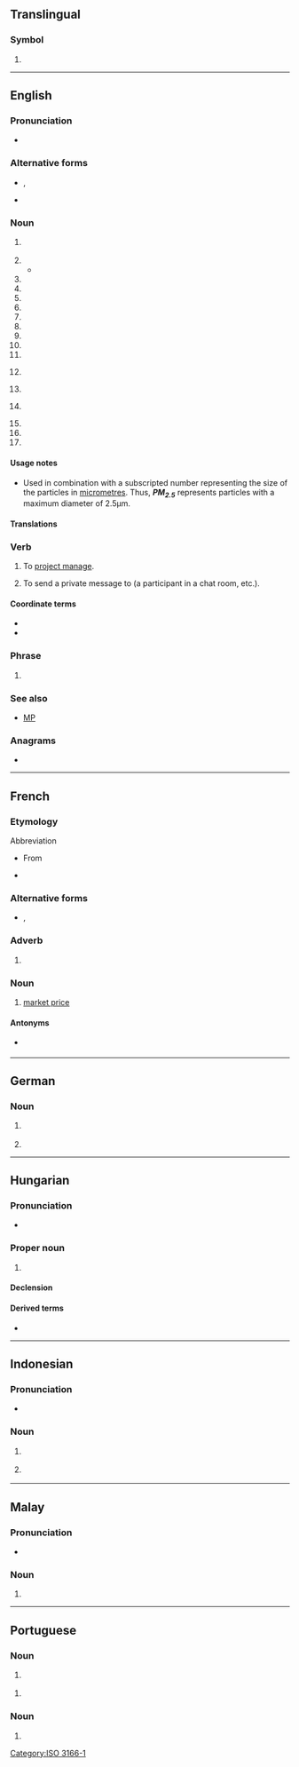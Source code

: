 {{also|㏘|p. m.|p.m.|pm|.pm|P. M.|P.M.|PM|Pm}}
==Translingual==

===Symbol===
{{head|mul|symbol}}

# {{n-g|The [[ISO]] 3166-1 two-letter (alpha-2) code for [[Saint Pierre and Miquelon]].}}

[[Category:ISO 3166-1]]

----

==English==

===Pronunciation===
* {{IPA|en|/ˌpiː ˈɛm/}}

===Alternative forms===
* {{l|en|p.m.}}, {{l|en|p. m.}} {{qualifier|for "post meridiem" and "post mortem"}}
* {{l|en|P.M.}}

===Noun===
{{en-noun|~}}

# {{initialism of|en|post meridiem}} {{gloss|The second half of the day, from [[noon]] (12:00:00) to (just before) [[midnight]] (23:59:59)}}
#: {{ux|en|Today the sun sets at 8:25 '''PM'''}}
#: {{ux|en|The shops are open from 9AM to 5'''PM'''}}
# {{initialism of|en|post mortem}}
#* {{quote-book|en|year=1953|author={{w|Raymond Chandler}}|title=The Long Goodbye|publisher=Penguin|year_published=2010|page=321|passage=‘We ought to have a '''P.M.''' report by ten o'clock, preliminary anyway.’}}
# {{initialism of|en|prime minister}}
# {{initialism of|en|w:private message}}
# {{initialism of|en|w:personal message}}
# {{initialism of|en|[[price]] [[match]]}}
# {{initialism of|en|project management}}
# {{initialism of|en|project manager}}
# {{initialism of|en|performance management}}
# {{initialism of|en|perfect match}}
# {{initialism of|en|{{w|product manager}}}}
# {{lb|en|knitting}} {{initialism of|en|[[place]] [[marker]]}}
# {{lb|en|electronics}} {{initialism of|en|permanent magnet}}
# {{lb|en|with a number}} {{initialism of|en|particulate matter}}
# {{initialism of|en|push money}}
# {{initialism of|en|portfolio manager}}
# {{initialism of|en|precious metal}}

====Usage notes====
* {{sense|particulate matter}} Used in combination with a subscripted number representing the size of the particles in [[micrometre]]s. Thus, '''''PM<sub>2.5</sub>''''' represents particles with a maximum diameter of 2.5µm.

====Translations====
{{trans-see|after noon, after 12:00:00|p.m.}}

===Verb===
{{en-verb}}

# To [[project manage]].
# {{lb|en|internet|transitive}} To send a private message to (a participant in a chat room, etc.).
#: {{ux|en|'''PM''' me if you want more information.}}

====Coordinate terms====
* {{l|en|DM}}
* {{l|en|IM}}

===Phrase===
{{en-phrase}}

# {{initialism of|en|[[partially]] [[meet]]}}

===See also===
* [[MP]]

===Anagrams===
* {{anagrams|en|a=mp|MP|Mp|mp}}

----

==French==

===Etymology===
Abbreviation
* {{sense|post meridiem}} From {{etyl|la|fr}} {{m|la|post meridiem}}
* {{sense|market price}} {{initialism of|fr|prix de marché}}

===Alternative forms===
* {{l|fr|P.M.}}, {{l|fr|P. M.}}

===Adverb===
{{head|fr|adverb}}

# {{init of|fr|[[post meridiem]]}}

===Noun===
{{head|fr|noun}}

# [[market price]]

====Antonyms====
* {{sense|post meridiem}} {{l|fr|AM}}

----

==German==

===Noun===
{{de-noun|f,-}}

# {{init of|de|[[Pressemitteilung]]}}
#: {{ux|de|Hier sind die '''PM''' von letztem Jahr.|Here are the '''press releases''' from last year.}}
# {{init of|de|[[Papiermaschine]]}}

----

==Hungarian==

===Pronunciation===
* {{hu-IPA|péem}}

===Proper noun===
{{head|hu|proper noun}}

# {{abbreviation of|hu|pénzügyminisztérium|Pénzügyminisztérium|Treasury}}

====Declension====
{{hu-infl-nom|PM-e|e|v=m}}{{hu-pos-etek|PM-||ei}}

====Derived terms====
* {{l|hu|PM-es}}

----

==Indonesian==

===Pronunciation===
* {{IPA|id|/ˈpeɛm/}}

===Noun===
{{id-noun|head=|pl=-}}

# {{lb|id|military|police}} {{initialism of|id|polisi militer|t=military police|nocap=1}}
# {{lb|id|politics|government}} {{initialism of|id|perdana menteri|t=prime minister|nocap=1}}

----

==Malay==

===Pronunciation===
* {{IPA|ms|/pi ɛm/}}

===Noun===
{{head|ms|noun}}

# {{initialism of|ms|perdana menteri|gloss=prime minister}}

----

==Portuguese==

===Noun===
{{pt-noun|f|s}}

# {{lb|pt|Brazil}} {{initialism of|pt|polícia militar}}

{{pt-noun|m-f|s}}

# {{lb|pt|Brazil}} {{initialism of|pt|policial militar}}

===Noun===
{{pt-noun|m|s}}

# {{initialism of|pt|primeiro-ministro}}